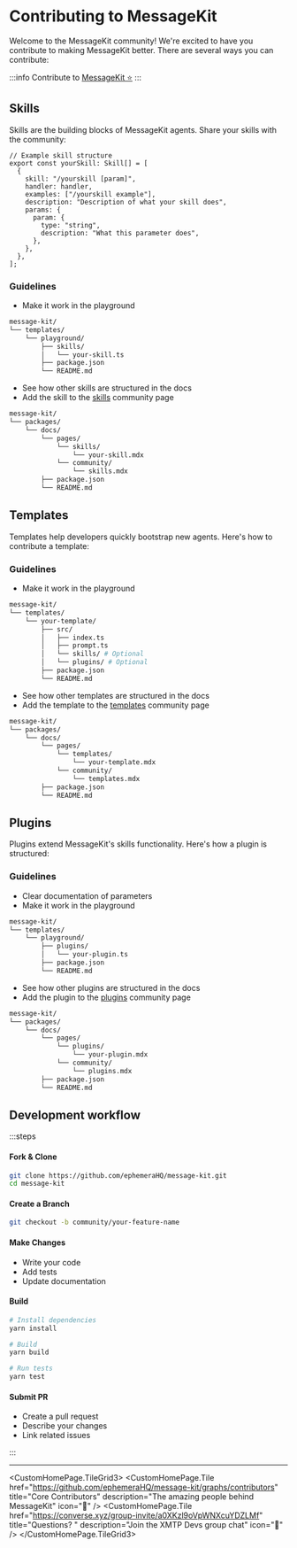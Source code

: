 
# Contributing to MessageKit

Welcome to the MessageKit community! We're excited to have you contribute to making MessageKit better. There are several ways you can contribute:

:::info
Contribute to [MessageKit ⭐️](https://github.com/ephemeraHQ/message-kit)
:::

## Skills

Skills are the building blocks of MessageKit agents. Share your skills with the community:

```tsx
// Example skill structure
export const yourSkill: Skill[] = [
  {
    skill: "/yourskill [param]",
    handler: handler,
    examples: ["/yourskill example"],
    description: "Description of what your skill does",
    params: {
      param: {
        type: "string",
        description: "What this parameter does",
      },
    },
  },
];
```

### Guidelines

- Make it work in the playground

```bash
message-kit/
└── templates/
    └── playground/
        ├── skills/
        │   └── your-skill.ts
        ├── package.json
        └── README.md
```

- See how other skills are structured in the docs
- Add the skill to the [skills](https://github.com/ephemeraHQ/message-kit/blob/community/packages/docs/pages/community/skills.mdx) community page

```bash
message-kit/
└── packages/
    └── docs/
        └── pages/
            └── skills/
                └── your-skill.mdx
            └── community/
                └── skills.mdx
        ├── package.json
        └── README.md
```

## Templates

Templates help developers quickly bootstrap new agents. Here's how to contribute a template:

### Guidelines

- Make it work in the playground

```bash
message-kit/
└── templates/
    └── your-template/
        ├── src/
        │   ├── index.ts
        │   ├── prompt.ts
        │   └── skills/ # Optional
        │   └── plugins/ # Optional
        ├── package.json
        └── README.md
```

- See how other templates are structured in the docs
- Add the template to the [templates](https://github.com/ephemeraHQ/message-kit/blob/community/packages/docs/pages/community/templates.mdx) community page

```bash
message-kit/
└── packages/
    └── docs/
        └── pages/
            └── templates/
                └── your-template.mdx
            └── community/
                └── templates.mdx
        ├── package.json
        └── README.md
```

## Plugins

Plugins extend MessageKit's skills functionality. Here's how a plugin is structured:

### Guidelines

- Clear documentation of parameters
- Make it work in the playground

```bash
message-kit/
└── templates/
    └── playground/
        ├── plugins/
        │   └── your-plugin.ts
        ├── package.json
        └── README.md
```

- See how other plugins are structured in the docs
- Add the plugin to the [plugins](https://github.com/ephemeraHQ/message-kit/blob/community/packages/docs/pages/community/plugins.mdx) community page

```bash
message-kit/
└── packages/
    └── docs/
        └── pages/
            └── plugins/
                └── your-plugin.mdx
            └── community/
                └── plugins.mdx
        ├── package.json
        └── README.md
```

## Development workflow

:::steps

#### Fork & Clone

```bash
git clone https://github.com/ephemeraHQ/message-kit.git
cd message-kit
```

#### Create a Branch

```bash
git checkout -b community/your-feature-name
```

#### Make Changes

- Write your code
- Add tests
- Update documentation

#### Build

```bash
# Install dependencies
yarn install

# Build
yarn build

# Run tests
yarn test
```

#### Submit PR

- Create a pull request
- Describe your changes
- Link related issues

:::

---

<CustomHomePage.TileGrid3>
  <CustomHomePage.Tile
    href="https://github.com/ephemeraHQ/message-kit/graphs/contributors"
    title="Core Contributors"
    description="The amazing people behind MessageKit"
    icon="👥"
  />
  <CustomHomePage.Tile
    href="https://converse.xyz/group-invite/a0XKzl9oVpWNXcuYDZLMf"
    title="Questions? "
    description="Join the XMTP Devs group chat"
    icon="💬"
  />
</CustomHomePage.TileGrid3>
